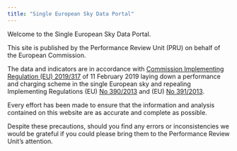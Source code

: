 ```yaml
---
title: "Single European Sky Data Portal"
---
```



Welcome to the Single European Sky Data Portal.

This site is published by the Performance Review Unit (PRU) on behalf of the European Commission.

The data and indicators are in accordance with [Commission Implementing Regulation (EU) 2019/317][no317_2019] of 11 February 2019 laying down a performance and charging scheme in the single European sky and repealing Implementing Regulations (EU) [No 390/2013][no390_2013] and (EU) [No 391/2013][no391_2013].

Every effort has been made to ensure that the information and analysis contained on this website are
as accurate and complete as possible.

Despite these precautions, should you find any errors or inconsistencies we would be grateful
if you could please bring them to the Performance Review Unit’s attention.



[no317_2019]: https://eur-lex.europa.eu/legal-content/EN/TXT/?uri=uriserv:OJ.L_.2019.056.01.0001.01.ENG "IR 317/2019"
[no390_2013]: https://eur-lex.europa.eu/legal-content/EN/TXT/?uri=CELEX:32013R0390 "IR 390/2019"
[no391_2013]: https://eur-lex.europa.eu/legal-content/EN/TXT/?uri=CELEX:32013R0391 "IR 391/2019"